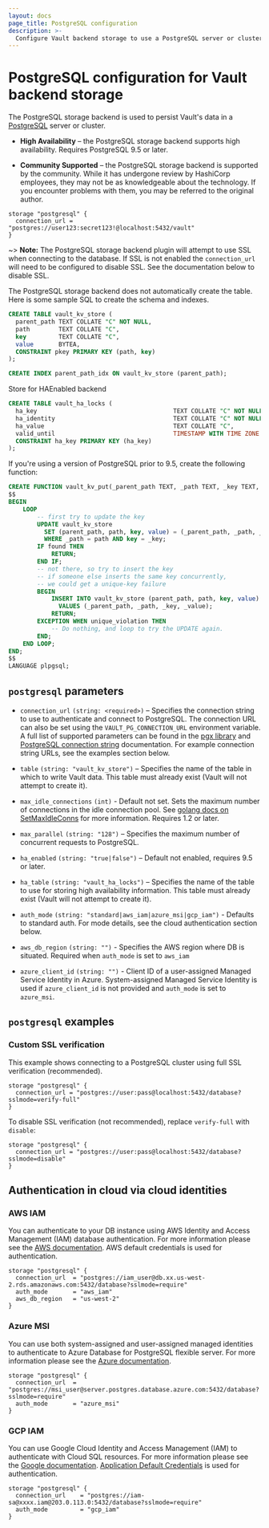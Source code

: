 ```yaml
---
layout: docs
page_title: PostgreSQL configuration
description: >-
  Configure Vault backend storage to use a PostgreSQL server or cluster.
---
```


# PostgreSQL  configuration for Vault backend storage

The PostgreSQL storage backend is used to persist Vault's data in a
[PostgreSQL][postgresql] server or cluster.

- **High Availability** – the PostgreSQL storage backend supports
  high availability. Requires PostgreSQL 9.5 or later.

- **Community Supported** – the PostgreSQL storage backend is supported by the
  community. While it has undergone review by HashiCorp employees, they may not
  be as knowledgeable about the technology. If you encounter problems with them,
  you may be referred to the original author.

```hcl
storage "postgresql" {
  connection_url = "postgres://user123:secret123!@localhost:5432/vault"
}
```

~> **Note:** The PostgreSQL storage backend plugin will attempt to use SSL
when connecting to the database. If SSL is not enabled the `connection_url`
will need to be configured to disable SSL. See the documentation below
to disable SSL.

The PostgreSQL storage backend does not automatically create the table. Here is
some sample SQL to create the schema and indexes.

```sql
CREATE TABLE vault_kv_store (
  parent_path TEXT COLLATE "C" NOT NULL,
  path        TEXT COLLATE "C",
  key         TEXT COLLATE "C",
  value       BYTEA,
  CONSTRAINT pkey PRIMARY KEY (path, key)
);

CREATE INDEX parent_path_idx ON vault_kv_store (parent_path);
```

Store for HAEnabled backend

```sql
CREATE TABLE vault_ha_locks (
  ha_key                                      TEXT COLLATE "C" NOT NULL,
  ha_identity                                 TEXT COLLATE "C" NOT NULL,
  ha_value                                    TEXT COLLATE "C",
  valid_until                                 TIMESTAMP WITH TIME ZONE NOT NULL,
  CONSTRAINT ha_key PRIMARY KEY (ha_key)
);
```

If you're using a version of PostgreSQL prior to 9.5, create the following function:

```sql
CREATE FUNCTION vault_kv_put(_parent_path TEXT, _path TEXT, _key TEXT, _value BYTEA) RETURNS VOID AS
$$
BEGIN
    LOOP
        -- first try to update the key
        UPDATE vault_kv_store
          SET (parent_path, path, key, value) = (_parent_path, _path, _key, _value)
          WHERE _path = path AND key = _key;
        IF found THEN
            RETURN;
        END IF;
        -- not there, so try to insert the key
        -- if someone else inserts the same key concurrently,
        -- we could get a unique-key failure
        BEGIN
            INSERT INTO vault_kv_store (parent_path, path, key, value)
              VALUES (_parent_path, _path, _key, _value);
            RETURN;
        EXCEPTION WHEN unique_violation THEN
            -- Do nothing, and loop to try the UPDATE again.
        END;
    END LOOP;
END;
$$
LANGUAGE plpgsql;
```

## `postgresql` parameters

- `connection_url` `(string: <required>)` – Specifies the connection string to
  use to authenticate and connect to PostgreSQL. The connection URL can also be
  set using the `VAULT_PG_CONNECTION_URL` environment variable. A full list of supported
  parameters can be found in the [pgx library][pgxlib] and [PostgreSQL connection string][pg_conn_docs]
  documentation. For example connection string URLs, see the examples section below.

- `table` `(string: "vault_kv_store")` – Specifies the name of the table in
  which to write Vault data. This table must already exist (Vault will not
  attempt to create it).

- `max_idle_connections` `(int)` - Default not set. Sets the maximum number of
  connections in the idle connection pool. See
  [golang docs on SetMaxIdleConns][golang_setmaxidleconns] for more information.
  Requires 1.2 or later.

- `max_parallel` `(string: "128")` – Specifies the maximum number of concurrent
  requests to PostgreSQL.

- `ha_enabled` `(string: "true|false")` – Default not enabled, requires 9.5 or later.

- `ha_table` `(string: "vault_ha_locks")` – Specifies the name of the table to use
  for storing high availability information. This table must already exist (Vault
  will not attempt to create it).

- `auth_mode` `(string: "standard|aws_iam|azure_msi|gcp_iam")` - Defaults to standard auth.
  For mode details, see the cloud authentication section below.

- `aws_db_region` `(string: "")` -  Specifies the AWS region where DB is situated.
  Required when `auth_mode` is set to `aws_iam`

- `azure_client_id` `(string: "")` - Client ID of a user-assigned Managed Service Identity in Azure.
  System-assigned Managed Service Identity is used if `azure_client_id` is not provided and
  `auth_mode` is set to `azure_msi`.

## `postgresql` examples

### Custom SSL verification

This example shows connecting to a PostgreSQL cluster using full SSL
verification (recommended).

```hcl
storage "postgresql" {
  connection_url = "postgres://user:pass@localhost:5432/database?sslmode=verify-full"
}
```

To disable SSL verification (not recommended), replace `verify-full` with
`disable`:

```hcl
storage "postgresql" {
  connection_url = "postgres://user:pass@localhost:5432/database?sslmode=disable"
}
```

## Authentication in cloud via cloud identities

### AWS IAM
You can authenticate to your DB instance using AWS Identity and Access Management (IAM) database authentication. For more information
please see the [AWS documentation][aws_iam]. 
AWS default credentials is used for authentication.

```hcl
storage "postgresql" {
  connection_url  = "postgres://iam_user@db.xx.us-west-2.rds.amazonaws.com:5432/database?sslmode=require"
  auth_mode       = "aws_iam"
  aws_db_region   = "us-west-2"
}
```

### Azure MSI
You can use both system-assigned and user-assigned managed identities to authenticate to Azure Database for PostgreSQL flexible server.
For more information please see the [Azure documentation][azure_msi]. 

```hcl
storage "postgresql" {
  connection_url  = "postgres://msi_user@server.postgres.database.azure.com:5432/database?sslmode=require"
  auth_mode       = "azure_msi"
}
```

### GCP IAM
You can use Google Cloud Identity and Access Management (IAM) to authenticate with Cloud SQL resources.
For more information please see the [Google documentation][google_iam]. 
[Application Default Credentials][google_default_creds] is used for authentication.

```hcl
storage "postgresql" {
  connection_url    = "postgres://iam-sa@xxxx.iam@203.0.113.0:5432/database?sslmode=require"
  auth_mode         = "gcp_iam"
}
```

[golang_setmaxidleconns]: https://golang.org/pkg/database/sql/#DB.SetMaxIdleConns
[postgresql]: https://www.postgresql.org/
[pgxlib]: https://pkg.go.dev/github.com/jackc/pgx/stdlib
[pg_conn_docs]: https://www.postgresql.org/docs/current/libpq-connect.html#LIBPQ-CONNSTRING
[aws_iam]: https://docs.aws.amazon.com/AmazonRDS/latest/UserGuide/UsingWithRDS.IAMDBAuth.html
[azure_msi]: https://learn.microsoft.com/en-us/azure/postgresql/flexible-server/how-to-connect-with-managed-identity
[google_iam]: https://cloud.google.com/sql/docs/postgres/iam-authentication
[google_default_creds]: https://cloud.google.com/docs/authentication/provide-credentials-adc#how-to
